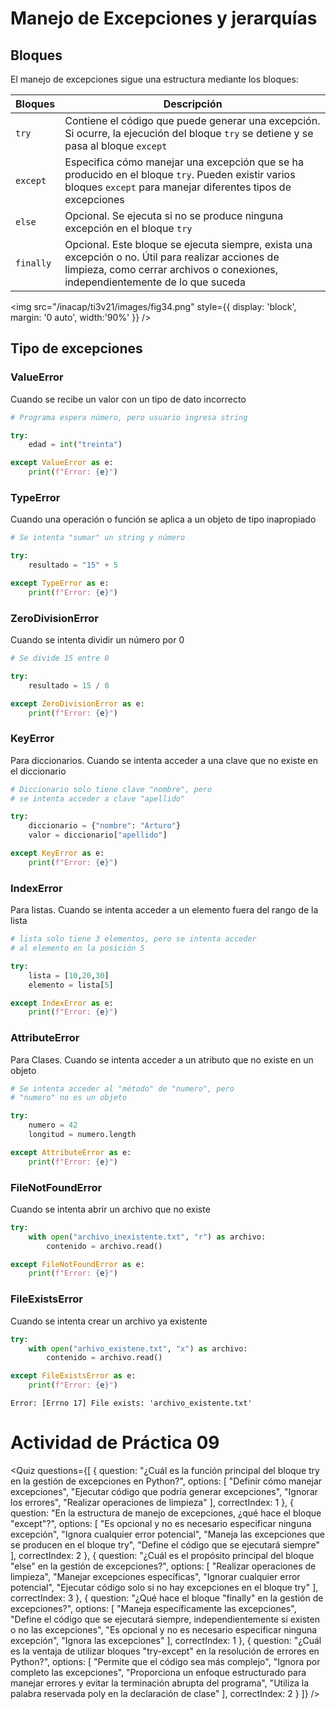 # Manejo de Excepciones y jerarquías

## Bloques 
El manejo de excepciones sigue una estructura mediante los bloques:

|Bloques|Descripción|
|-|----|
|`try`|Contiene el código que puede generar una excepción. Si ocurre, la ejecución del bloque `try` se detiene y se pasa al bloque `except`|
|`except`|Especifica cómo manejar una excepción que se ha producido en el bloque `try`. Pueden existir varios bloques `except` para manejar diferentes tipos de excepciones|
|`else`|Opcional. Se ejecuta si no se produce ninguna excepción en el bloque `try`|
|`finally`|Opcional. Este bloque se ejecuta siempre, exista una excepción o no. Útil para realizar acciones de limpieza, como cerrar archivos o conexiones, independientemente de lo que suceda|

<img 
    src="/inacap/ti3v21/images/fig34.png"
    style={{ display: 'block', margin: '0 auto', width:'90%' }} 
/>

## Tipo de excepciones

### ValueError
Cuando se recibe un valor con un tipo de dato incorrecto

```python
# Programa espera número, pero usuario ingresa string

try:
	edad = int("treinta")

except ValueError as e:
	print(f"Error: {e}")
```

### TypeError
Cuando una operación o función se aplica a un objeto de tipo inapropiado

```python
# Se intenta "sumar" un string y número

try:
	resultado = "15" + 5

except TypeError as e:
	print(f"Error: {e}")
```

### ZeroDivisionError
Cuando se intenta dividir un número por 0

```python
# Se divide 15 entre 0

try:
	resultado = 15 / 0

except ZeroDivisionError as e:
	print(f"Error: {e}")
```

### KeyError
Para diccionarios. Cuando se intenta acceder a una clave que no existe en el diccionario

```python
# Diccionario solo tiene clave "nombre", pero 
# se intenta acceder a clave "apellido"

try:
	diccionario = {"nombre": "Arturo"}
	valor = diccionario["apellido"]

except KeyError as e:
	print(f"Error: {e}")
```

### IndexError
Para listas. Cuando se intenta acceder a un elemento fuera del rango de la lista

```python
# lista solo tiene 3 elementos, pero se intenta acceder 
# al elemento en la posición 5

try:
	lista = [10,20,30]
	elemento = lista[5]

except IndexError as e:
	print(f"Error: {e}")
```

### AttributeError
Para Clases. Cuando se intenta acceder a un atributo que no existe en un objeto

```python
# Se intenta acceder al "método" de "numero", pero
# "numero" no es un objeto

try:
	numero = 42
	longitud = numero.length

except AttributeError as e:
	print(f"Error: {e}")
```

### FileNotFoundError
Cuando se intenta abrir un archivo que no existe

```python
try:
	with open("archivo_inexistente.txt", "r") as archivo:
		contenido = archivo.read()

except FileNotFoundError as e:
	print(f"Error: {e}")
```

### FileExistsError
Cuando se intenta crear un archivo ya existente

```python
try:
	with open("arhivo_existene.txt", "x") as archivo:
		contenido = archivo.read()

except FileExistsError as e:
	print(f"Error: {e}")
```

```shell
Error: [Errno 17] File exists: 'archivo_existente.txt'
```

# Actividad de Práctica 09

<Quiz questions={[
  {
    question: "¿Cuál es la función principal del bloque try en la gestión de excepciones en Python?",
    options: [
      "Definir cómo manejar excepciones",
      "Ejecutar código que podría generar excepciones",
      "Ignorar los errores",
      "Realizar operaciones de limpieza"
    ],
    correctIndex: 1
  },
  {
    question: "En la estructura de manejo de excepciones, ¿qué hace el bloque \"except\"?",
    options: [
      "Es opcional y no es necesario especificar ninguna excepción",
      "Ignora cualquier error potencial",
      "Maneja las excepciones que se producen en el bloque try",
      "Define el código que se ejecutará siempre"
    ],
    correctIndex: 2
  },
  {
    question: "¿Cuál es el propósito principal del bloque \"else\" en la gestión de excepciones?",
    options: [
      "Realizar operaciones de limpieza",
      "Manejar excepciones específicas",
      "Ignorar cualquier error potencial",
      "Ejecutar código solo si no hay excepciones en el bloque try"
    ],
    correctIndex: 3
  },
  {
    question: "¿Qué hace el bloque \"finally\" en la gestión de excepciones?",
    options: [
      "Maneja específicamente las excepciones",
      "Define el código que se ejecutará siempre, independientemente si existen o no las excepciones",
      "Es opcional y no es necesario especificar ninguna excepción",
      "Ignora las excepciones"
    ],
    correctIndex: 1
  },
  {
    question: "¿Cuál es la ventaja de utilizar bloques \"try-except\" en la resolución de errores en Python?",
    options: [
      "Permite que el código sea más complejo",
      "Ignora por completo las excepciones",
      "Proporciona un enfoque estructurado para manejar errores y evitar la terminación abrupta del programa",
      "Utiliza la palabra reservada poly en la declaración de clase"
    ],
    correctIndex: 2
  }
]} />